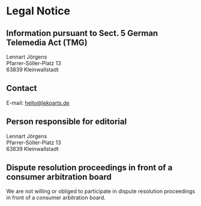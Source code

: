 
<SEO title="Legal Notice" noIndex />


# Legal Notice

## Information pursuant to Sect. 5 German Telemedia Act (TMG)

Lennart J&ouml;rgens<br />
Pfarrer-S&ouml;ller-Platz 13<br />
63839 Kleinwallstadt

## Contact

E-mail: hello@lekoarts.de

## Person responsible for editorial

Lennart J&ouml;rgens<br />
Pfarrer-S&ouml;ller-Platz 13<br />
63839 Kleinwallstadt

## Dispute resolution proceedings in front of a consumer arbitration board

We are not willing or obliged to participate in dispute resolution proceedings in front of a consumer arbitration board.
